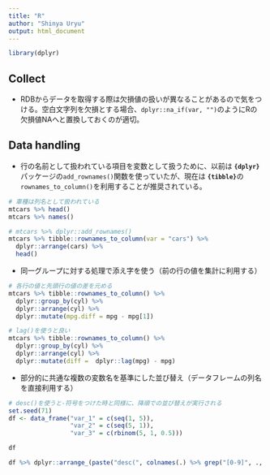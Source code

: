 ```yaml
---
title: "R"
author: "Shinya Uryu"
output: html_document
---
```


```r
library(dplyr)
```


## Collect

- RDBからデータを取得する際は欠損値の扱いが異なることがあるので気をつける。空白文字列を欠損とする場合、`dplyr::na_if(var, "")`のようにRの欠損値NAへと置換しておくのが適切。

## Data handling

- 行の名前として扱われている項目を変数として扱うために、以前は **`{dplyr}`**パッケージの`add_rownames()`関数を使っていたが、現在は **`{tibble}`**の`rownames_to_column()`を利用することが推奨されている。

```r
# 車種は列名として扱われている
mtcars %>% head()
mtcars %>% names()

# mtcars %>% dplyr::add_rownames()
mtcars %>% tibble::rownames_to_column(var = "cars") %>% 
  dplyr::arrange(cars) %>% 
  head()
```

- 同一グループに対する処理で添え字を使う（前の行の値を集計に利用する）

```r
# 各行の値と先頭行の値の差を元める
mtcars %>% tibble::rownames_to_column() %>% 
  dplyr::group_by(cyl) %>% 
  dplyr::arrange(cyl) %>% 
  dplyr::mutate(mpg.diff = mpg - mpg[1])

# lag()を使うと良い
mtcars %>% tibble::rownames_to_column() %>% 
  dplyr::group_by(cyl) %>% 
  dplyr::arrange(cyl) %>% 
  dplyr::mutate(diff =  dplyr::lag(mpg) - mpg)
```

- 部分的に共通な複数の変数名を基準にした並び替え（データフレームの列名を直接利用する）

```r
# desc()を使うと-符号をつけた時と同様に、降順での並び替えが実行される
set.seed(71)
df <- data_frame("var_1" = c(seq(1, 5)),
                 "var_2" = c(seq(5, 1)),
                 "var_3" = c(rbinom(5, 1, 0.5)))

df

df %>% dplyr::arrange_(paste("desc(", colnames(.) %>% grep("[0-9]", ., value = TRUE) %>% paste(sep = "'"), ")"))
```

